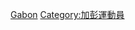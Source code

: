 {{Commons category|Athletes from Gabon}}

[[Category:各國田徑運動員|Gabon]]
[[Category:加彭運動員|Category:加彭運動員]]